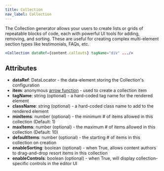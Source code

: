 ```yaml
---
title: Collection
nav_label: Collection
---
```


The Collection generator allows your users to create lists or grids of repeatable blocks of code, each with powerful UI tools for adding, removing, and sorting. These are useful for creating complex multi-element section types like testimonials, FAQs, etc.

```jsx
<Collection dataRef={content.callouts} tagName="div" .../>
```

## Attributes

* **dataRef**: DataLocator - the data-element storing the Collection's configuration
* **item**: anonymous [arrow function](https://www.w3schools.com/js/js\_arrow\_function.asp) - used to create a collection item
* **tagName**: string (optional) - a hard-coded tag name for the rendered element
* **className**: string (optional) - a hard-coded class name to add to the rendered element
* **minItems**: number (optional) - the minimum # of items allowed in this collection (Default: 1)
* **maxItems**: number (optional) - the maximum # of items allowed in this collection (Default: 10)
* **defaultItems**: number (optional) - the starting # of items in this collection on creation
* **enableSorting**: boolean (optional) - when True, allows content authors to drag-and-drop resort items in this collection
* **enableControls**: boolean (optional) - when True, will display collection-specific controls in the editor UI

